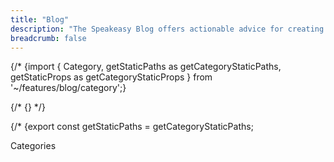 ```yaml
---
title: "Blog"
description: "The Speakeasy Blog offers actionable advice for creating SDKs and Terraform providers from an OpenAPI / Swagger spec and tips on how to improve the developer experience of your API."
breadcrumb: false
---
```


{/* {import { Category, getStaticPaths as getCategoryStaticPaths, getStaticProps as getCategoryStaticProps } from '~/features/blog/category';}

{/* {<Category />} */}

{/* {export const getStaticPaths = getCategoryStaticPaths;

Categories